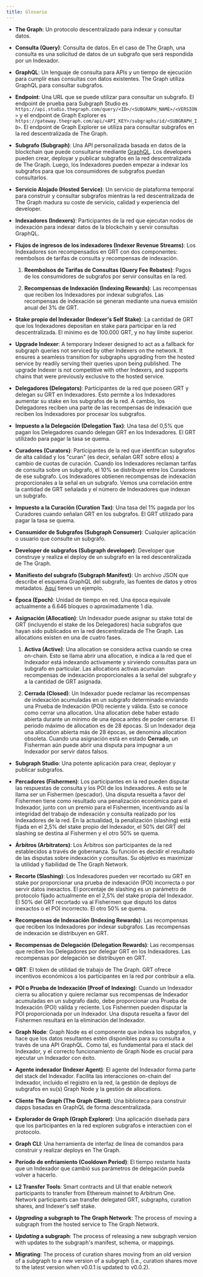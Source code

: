 ```yaml
---
title: Glosario
---
```


- **The Graph**: Un protocolo descentralizado para indexar y consultar datos.

- **Consulta (Query)**: Consulta de datos. En el caso de The Graph, una consulta es una solicitud de datos de un subgrafo que será respondida por un Indexador.

- **GraphQL**: Un lenguaje de consulta para APIs y un tiempo de ejecución para cumplir esas consultas con datos existentes. The Graph utiliza GraphQL para consultar subgrafos.

- **Endpoint**: Una URL que se puede utilizar para consultar un subgrafo. El endpoint de prueba para Subgraph Studio es `https://api.studio.thegraph.com/query/<ID>/<SUBGRAPH_NAME>/<VERSION>` y el endpoint de Graph Explorer es `https://gateway.thegraph.com/api/<API_KEY>/subgraphs/id/<SUBGRAPH_ID>`. El endpoint de Graph Explorer se utiliza para consultar subgrafos en la red descentralizada de The Graph.

- **Subgrafo (Subgraph)**: Una API personalizada basada en datos de la blockchain que puede consultarse mediante [GraphQL](https://graphql.org/). Los developers pueden crear, deployar y publicar subgrafos en la red descentralizada de The Graph. Luego, los Indexadores pueden empezar a indexar los subgrafos para que los consumidores de subgrafos puedan consultarlos.

- **Servicio Alojado (Hosted Service)**: Un servicio de plataforma temporal para construir y consultar subgrafos mientras la red descentralizada de The Graph madura su coste de servicio, calidad y experiencia del developer.

- **Indexadores (Indexers)**: Participantes de la red que ejecutan nodos de indexación para indexar datos de la blockchain y servir consultas GraphQL.

- **Flujos de ingresos de los indexadores (Indexer Revenue Streams)**: Los Indexadores son recompensados en GRT con dos componentes: reembolsos de tarifas de consulta y recompensas de indexación.

  1. **Reembolsos de Tarifas de Consultas (Query Fee Rebates)**: Pagos de los consumidores de subgrafos por servir consultas en la red.

  2. **Recompensas de Indexación (Indexing Rewards)**: Las recompensas que reciben los Indexadores por indexar subgrafos. Las recompensas de indexación se generan mediante una nueva emisión anual del 3% de GRT.

- **Stake propio del Indexador (Indexer's Self Stake)**: La cantidad de GRT que los Indexadores depositan en stake para participar en la red descentralizada. El mínimo es de 100.000 GRT, y no hay límite superior.

- **Upgrade Indexer**: A temporary Indexer designed to act as a fallback for subgraph queries not serviced by other Indexers on the network. It ensures a seamless transition for subgraphs upgrading from the hosted service by readily serving their queries upon being published. The upgrade Indexer is not competitive with other Indexers, and supports chains that were previously exclusive to the hosted service.

- **Delegadores (Delegators)**: Participantes de la red que poseen GRT y delegan su GRT en Indexadores. Esto permite a los Indexadores aumentar su stake en los subgrafos de la red. A cambio, los Delegadores reciben una parte de las recompensas de indexación que reciben los Indexadores por procesar los subgrafos.

- **Impuesto a la Delegación (Delegation Tax)**: Una tasa del 0,5% que pagan los Delegadores cuando delegan GRT en los Indexadores. El GRT utilizado para pagar la tasa se quema.

- **Curadores (Curators)**: Participantes de la red que identifican subgrafos de alta calidad y los "curan" (es decir, señalan GRT sobre ellos) a cambio de cuotas de curación. Cuando los Indexadores reclaman tarifas de consulta sobre un subgrafo, el 10% se distribuye entre los Curadores de ese subgrafo. Los Indexadores obtienen recompensas de indexación proporcionales a la señal en un subgrafo. Vemos una correlación entre la cantidad de GRT señalada y el número de Indexadores que indexan un subgrafo.

- **Impuesto a la Curación (Curation Tax)**: Una tasa del 1% pagada por los Curadores cuando señalan GRT en los subgrafos. El GRT utilizado para pagar la tasa se quema.

- **Consumidor de Subgrafos (Subgraph Consumer)**: Cualquier aplicación o usuario que consulte un subgrafo.

- **Developer de subgrafos (Subgraph developer)**: Developer que construye y realiza el deploy de un subgrafo en la red descentralizada de The Graph.

- **Manifiesto del subgrafo (Subgraph Manifest)**: Un archivo JSON que describe el esquema GraphQL del subgrafo, las fuentes de datos y otros metadatos. [Aquí](https://ipfs.io/ipfs/QmVQdzeGdPUiLiACeqXRpKAYpyj8Z1yfWLMUq7A7WundUf) tienes un ejemplo.

- **Época (Epoch)**: Unidad de tiempo en red. Una época equivale actualmente a 6.646 bloques o aproximadamente 1 día.

- **Asignación (Allocation)**: Un Indexador puede asignar su stake total de GRT (incluyendo el stake de los Delegadores) hacia subgrafos que hayan sido publicados en la red descentralizada de The Graph. Las allocations existen en una de cuatro fases.

  1. **Activa (Active)**: Una allocation se considera activa cuando se crea on-chain. Esto se llama abrir una allocation, e indica a la red que el Indexador está indexando activamente y sirviendo consultas para un subgrafo en particular. Las allocations activas acumulan recompensas de indexación proporcionales a la señal del subgrafo y a la cantidad de GRT asignada.

  2. **Cerrada (Closed)**: Un Indexador puede reclamar las recompensas de indexación acumuladas en un subgrafo determinado enviando una Prueba de Indexación (POI) reciente y válida. Esto se conoce como cerrar una allocation. Una allocation debe haber estado abierta durante un mínimo de una época antes de poder cerrarse. El periodo máximo de allocation es de 28 épocas. Si un Indexador deja una allocation abierta más de 28 épocas, se denomina allocation obsoleta. Cuando una asignación está en estado **Cerrado**, un Fisherman aún puede abrir una disputa para impugnar a un Indexador por servir datos falsos.

- **Subgraph Studio**: Una potente aplicación para crear, deployar y publicar subgrafos.

- **Percadores (Fishermen)**: Los participantes en la red pueden disputar las respuestas de consulta y los POI de los Indexadores. A esto se le llama ser un Fishermen (pescador). Una disputa resuelta a favor del Fishermen tiene como resultado una penalización económica para el Indexador, junto con un premio para el Fishermen, incentivando así la integridad del trabajo de indexación y consulta realizado por los Indexadores de la red. En la actualidad, la penalización (slashing) está fijada en el 2,5% del stake propio del Indexador, el 50% del GRT del slashing se destina al Fishermen y el otro 50% se quema.

- **Árbitros (Arbitrators)**: Los Árbitros son participantes de la red establecidos a través de gobernanza. Su función es decidir el resultado de las disputas sobre indexación y consultas. Su objetivo es maximizar la utilidad y fiabilidad de The Graph Network.

- **Recorte (Slashing)**: Los Indexadores pueden ver recortado su GRT en stake por proporcionar una prueba de indexación (POI) incorrecta o por servir datos inexactos. El porcentaje de slashing es un parámetro de protocolo fijado actualmente en el 2,5% del stake propia del Indexador. El 50% del GRT recortado va al Fishermen que disputó los datos inexactos o el POI incorrecto. El otro 50% se quema.

- **Recompensas de Indexación (Indexing Rewards)**: Las recompensas que reciben los Indexadores por indexar subgrafos. Las recompensas de indexación se distribuyen en GRT.

- **Recompensas de Delegación (Delegation Rewards)**: Las recompensas que reciben los Delegadores por delegar GRT en los Indexadores. Las recompensas por delegación se distribuyen en GRT.

- **GRT**: El token de utilidad de trabajo de The Graph. GRT ofrece incentivos económicos a los participantes en la red por contribuir a ella.

- **POI o Prueba de Indexación (Proof of Indexing)**: Cuando un Indexador cierra su allocation y quiere reclamar sus recompensas de Indexador acumuladas en un subgrafo dado, debe proporcionar una Prueba de Indexación (POI) válida y reciente. Los Fishermen pueden disputar la POI proporcionada por un Indexador. Una disputa resuelta a favor del Fishermen resultará en la eliminación del Indexador.

- **Graph Node**: Graph Node es el componente que indexa los subgrafos, y hace que los datos resultantes estén disponibles para su consulta a través de una API GraphQL. Como tal, es fundamental para el stack del Indexador, y el correcto funcionamiento de Graph Node es crucial para ejecutar un Indexador con éxito.

- **Agente indexador (Indexer Agent)**: El agente del Indexador forma parte del stack del Indexador. Facilita las interacciones on-chain del Indexador, incluido el registro en la red, la gestión de deploys de subgrafos en su(s) Graph Node y la gestión de allocations.

- **Cliente The Graph (The Graph Client)**: Una biblioteca para construir dapps basadas en GraphQL de forma descentralizada.

- **Explorador de Graph (Graph Explorer)**: Una aplicación diseñada para que los participantes en la red exploren subgrafos e interactúen con el protocolo.

- **Graph CLI**: Una herramienta de interfaz de línea de comandos para construir y realizar deploys en The Graph.

- **Período de enfriamiento (Cooldown Period)**: El tiempo restante hasta que un Indexador que cambió sus parámetros de delegación pueda volver a hacerlo.

- **L2 Transfer Tools**: Smart contracts and UI that enable network participants to transfer from Ethereum mainnet to Arbitrum One. Network participants can transfer delegated GRT, subgraphs, curation shares, and Indexer's self stake.

- **_Upgrading_ a subgraph to The Graph Network**: The process of moving a subgraph from the hosted service to The Graph Network.

- **_Updating_ a subgraph**: The process of releasing a new subgraph version with updates to the subgraph's manifest, schema, or mappings.

- **Migrating**: The process of curation shares moving from an old version of a subgraph to a new version of a subgraph (i.e., curation shares move to the latest version when v0.0.1 is updated to v0.0.2).
